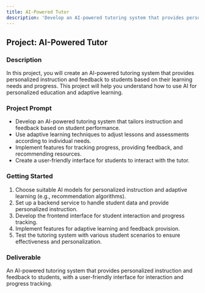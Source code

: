 ```yaml
---
title: AI-Powered Tutor
description: 'Develop an AI-powered tutoring system that provides personalized instruction and feedback to students.'
---
```


## Project: AI-Powered Tutor

### Description
In this project, you will create an AI-powered tutoring system that provides personalized instruction and feedback to students based on their learning needs and progress. This project will help you understand how to use AI for personalized education and adaptive learning.

### Project Prompt
- Develop an AI-powered tutoring system that tailors instruction and feedback based on student performance.
- Use adaptive learning techniques to adjust lessons and assessments according to individual needs.
- Implement features for tracking progress, providing feedback, and recommending resources.
- Create a user-friendly interface for students to interact with the tutor.

### Getting Started
1. Choose suitable AI models for personalized instruction and adaptive learning (e.g., recommendation algorithms).
2. Set up a backend service to handle student data and provide personalized instruction.
3. Develop the frontend interface for student interaction and progress tracking.
4. Implement features for adaptive learning and feedback provision.
5. Test the tutoring system with various student scenarios to ensure effectiveness and personalization.

### Deliverable
An AI-powered tutoring system that provides personalized instruction and feedback to students, with a user-friendly interface for interaction and progress tracking.
